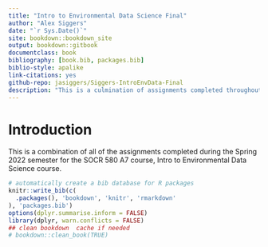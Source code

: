 ```yaml
--- 
title: "Intro to Environmental Data Science Final"
author: "Alex Siggers"
date: "`r Sys.Date()`"
site: bookdown::bookdown_site
output: bookdown::gitbook
documentclass: book
bibliography: [book.bib, packages.bib]
biblio-style: apalike
link-citations: yes
github-repo: jasiggers/Siggers-IntroEnvData-Final
description: "This is a culmination of assignments completed throughout the semester"
---
```

# Introduction {-} 

This is a combination of all of the assignments completed during the Spring 2022 semester for the SOCR 580 A7 course, Intro to Environmental Data Science course.

```r
# automatically create a bib database for R packages
knitr::write_bib(c(
  .packages(), 'bookdown', 'knitr', 'rmarkdown'
), 'packages.bib')
options(dplyr.summarise.inform = FALSE)
library(dplyr, warn.conflicts = FALSE)
## clean bookdown  cache if needed
# bookdown::clean_book(TRUE)
```
